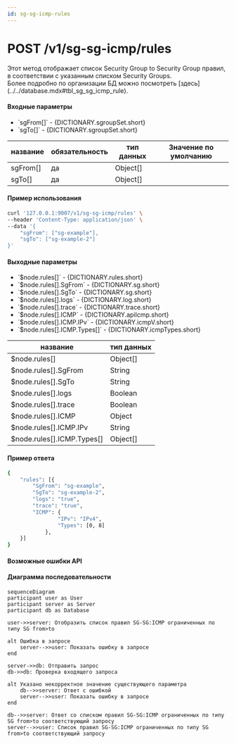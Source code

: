 ```yaml
---
id: sg-sg-icmp-rules
---
```



# POST /v1/sg-sg-icmp/rules

<div className="text-justify">
  Этот метод отображает список Security Group to Security Group правил, в соответствии с указанным списком Security
  Groups.
</div>

<div className="text-justify">
  Более подробно по организации БД можно посмотреть [здесь](../../database.mdx#tbl_sg_sg_icmp_rule).
</div>

#### Входные параметры

<ul>
  <li>`sgFrom[]` - {DICTIONARY.sgroupSet.short}</li>
  <li>`sgTo[]` - {DICTIONARY.sgroupSet.short}</li>
</ul>

<div className="scrollable-x">
  <table>
    <thead>
      <tr>
        <th rowSpan="2">название</th>
        <th rowSpan="2">обязательность</th>
        <th rowSpan="2">тип данных</th>
        <th rowSpan="2">Значение по умолчанию</th>
      </tr>
    </thead>
    <tbody>
      <tr>
        <td>sgFrom[]</td>
        <td>да</td>
        <td>Object[]</td>
        <td></td>
      </tr>
      <tr>
        <td>sgTo[]</td>
        <td>да</td>
        <td>Object[]</td>
        <td></td>
      </tr>
    </tbody>
  </table>
</div>

<h4 className="custom-heading">Пример использования</h4>

```bash
curl '127.0.0.1:9007/v1/sg-sg-icmp/rules' \
--header 'Content-Type: application/json' \
--data '{
    "sgFrom": ["sg-example"],
    "sgTo": ["sg-example-2"]
}'
```

<h4 className="custom-heading">Выходные параметры</h4>

<ul>
  <li>`$node.rules[]` - {DICTIONARY.rules.short}</li>
  <li>`$node.rules[].SgFrom` - {DICTIONARY.sg.short}</li>
  <li>`$node.rules[].SgTo` - {DICTIONARY.sg.short}</li>
  <li>`$node.rules[].logs` - {DICTIONARY.log.short}</li>
  <li>`$node.rules[].trace` - {DICTIONARY.trace.short}</li>
  <li>`$node.rules[].ICMP` - {DICTIONARY.apiIcmp.short}</li>
  <li>`$node.rules[].ICMP.IPv` - {DICTIONARY.icmpV.short}</li>
  <li>`$node.rules[].ICMP.Types[]` - {DICTIONARY.icmpTypes.short}</li>
</ul>

<div className="scrollable-x">
  <table>
    <thead>
      <tr>
        <th>название</th>
        <th>тип данных</th>
      </tr>
    </thead>
    <tbody>
      <tr>
        <td>$node.rules[]</td>
        <td>Object[]</td>
      </tr>
      <tr>
        <td>$node.rules[].SgFrom</td>
        <td>String</td>
      </tr>
      <tr>
        <td>$node.rules[].SgTo</td>
        <td>String</td>
      </tr>
      <tr>
        <td>$node.rules[].logs</td>
        <td>Boolean</td>
      </tr>
      <tr>
        <td>$node.rules[].trace</td>
        <td>Boolean</td>
      </tr>
      <tr>
        <td>$node.rules[].ICMP</td>
        <td>Object</td>
      </tr>
      <tr>
        <td>$node.rules[].ICMP.IPv</td>
        <td>String</td>
      </tr>
      <tr>
        <td>$node.rules[].ICMP.Types[]</td>
        <td>Object[]</td>
      </tr>
    </tbody>
  </table>
</div>

<h4 className="custom-heading">Пример ответа</h4>

```bash
{
    "rules": [{
        "SgFrom": "sg-example",
        "SgTo": "sg-example-2",
        "logs": "true",
        "trace": "true",
        "ICMP": {
                "IPv": "IPv4",
                "Types": [0, 8]
            },
    }]
}
```

<h4 className="custom-heading">Возможные ошибки API</h4>

<Codes data={RESPOND_CODES.internal} />
<Codes data={RESPOND_CODES.not_found} />

<h4 className="custom-heading">Диаграмма последовательности</h4>

<FancyboxDiagram>

```mermaid
sequenceDiagram
participant user as User
participant server as Server
participant db as Database

user->>server: Отобразить список правил SG-SG:ICMP ограниченных по типу SG from>to

alt Ошибка в запросе
    server-->>user: Показать ошибку в запросе
end

server->>db: Отправить запрос
db->>db: Проверка входящего запроса

alt Указано некорректное значение существующего параметра
    db-->>server: Ответ с ошибкой
    server-->>user: Показать ошибку в запросе
end

db-->>server: Ответ со списком правил SG-SG:ICMP ограниченных по типу SG from>to соответствующий запросу
server-->>user: Список правил SG-SG:ICMP ограниченных по типу SG from>to соответствующий запросу
```

</FancyboxDiagram>
